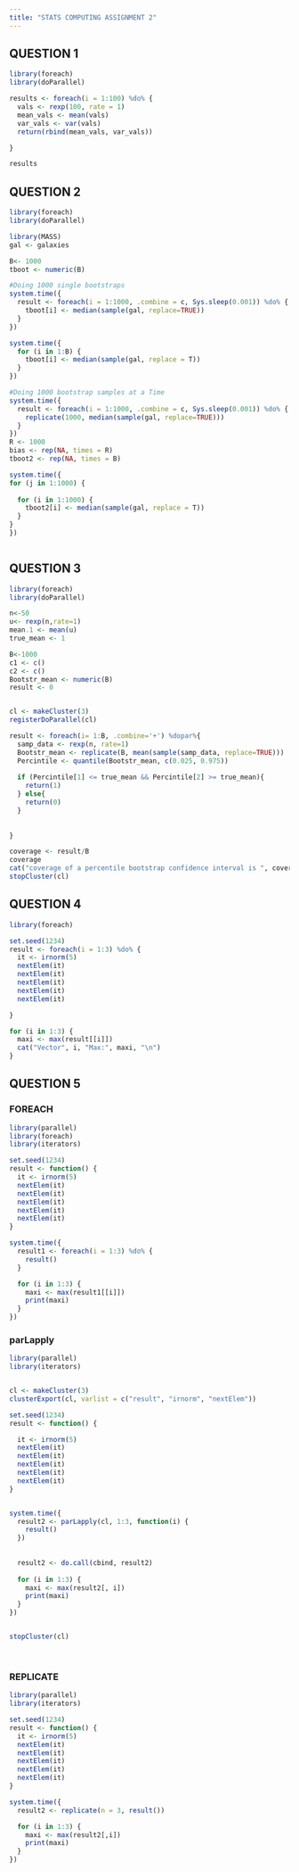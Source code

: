 ---
title: "STATS COMPUTING ASSIGNMENT 2"
---

## QUESTION 1

```{r}

library(foreach)
library(doParallel)

results <- foreach(i = 1:100) %do% {
  vals <- rexp(100, rate = 1)
  mean_vals <- mean(vals)
  var_vals <- var(vals)
  return(rbind(mean_vals, var_vals))

}

results


```

## QUESTION 2

```{r}


library(foreach)
library(doParallel)

library(MASS)
gal <- galaxies

B<- 1000
tboot <- numeric(B) 

#Doing 1000 single bootstraps
system.time({
  result <- foreach(i = 1:1000, .combine = c, Sys.sleep(0.001)) %do% {
    tboot[i] <- median(sample(gal, replace=TRUE))
  }
})

system.time({
  for (i in 1:B) {
    tboot[i] <- median(sample(gal, replace = T))
  }
})

#Doing 1000 bootstrap samples at a Time
system.time({
  result <- foreach(i = 1:1000, .combine = c, Sys.sleep(0.001)) %do% {
    replicate(1000, median(sample(gal, replace=TRUE)))
  }
})
R <- 1000  
bias <- rep(NA, times = R)
tboot2 <- rep(NA, times = B)  

system.time({
for (j in 1:1000) {
  
  for (i in 1:1000) {
    tboot2[i] <- median(sample(gal, replace = T))
  }
}
})



```

## QUESTION 3

```{r}


library(foreach)
library(doParallel)

n<-50
u<- rexp(n,rate=1)
mean.1 <- mean(u)
true_mean <- 1 

B<-1000
c1 <- c()
c2 <- c()
Bootstr_mean <- numeric(B)
result <- 0


cl <- makeCluster(3)
registerDoParallel(cl)

result <- foreach(i= 1:B, .combine='+') %dopar%{
  samp_data <- rexp(n, rate=1)
  Bootstr_mean <- replicate(B, mean(sample(samp_data, replace=TRUE)))
  Percintile <- quantile(Bootstr_mean, c(0.025, 0.975))
  
  if (Percintile[1] <= true_mean && Percintile[2] >= true_mean){
    return(1)
  } else{
    return(0)
  }
  
  
}

coverage <- result/B
coverage
cat("coverage of a percentile bootstrap confidence interval is ", coverage,"\n")
stopCluster(cl)
```

## QUESTION 4

```{r}



library(foreach)

set.seed(1234)
result <- foreach(i = 1:3) %do% {
  it <- irnorm(5)
  nextElem(it)
  nextElem(it)
  nextElem(it)
  nextElem(it)
  nextElem(it)

}

for (i in 1:3) {
  maxi <- max(result[[i]])
  cat("Vector", i, "Max:", maxi, "\n")
}

```

## QUESTION 5

### FOREACH

```{r}

library(parallel)
library(foreach)
library(iterators)

set.seed(1234)
result <- function() {
  it <- irnorm(5)
  nextElem(it)
  nextElem(it)
  nextElem(it)
  nextElem(it)
  nextElem(it)
}

system.time({
  result1 <- foreach(i = 1:3) %do% {
    result()
  }

  for (i in 1:3) {
    maxi <- max(result1[[i]])
    print(maxi)
  }
})
```

### parLapply

```{r}

library(parallel)
library(iterators)


cl <- makeCluster(3) 
clusterExport(cl, varlist = c("result", "irnorm", "nextElem"))  

set.seed(1234)
result <- function() {

  it <- irnorm(5)
  nextElem(it)
  nextElem(it)
  nextElem(it)
  nextElem(it)
  nextElem(it)
}


system.time({
  result2 <- parLapply(cl, 1:3, function(i) {
    result()
  })
  
 
  result2 <- do.call(cbind, result2)
  
  for (i in 1:3) {
    maxi <- max(result2[, i])
    print(maxi)
  }
})


stopCluster(cl)
```

\

### REPLICATE

```{r}

library(parallel)
library(iterators)

set.seed(1234)
result <- function() {
  it <- irnorm(5)
  nextElem(it)
  nextElem(it)
  nextElem(it)
  nextElem(it)
  nextElem(it)
}

system.time({
  result2 <- replicate(n = 3, result())

  for (i in 1:3) {
    maxi <- max(result2[,i])
    print(maxi)
  }
})

```
